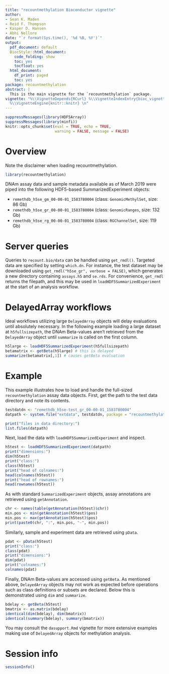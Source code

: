 ```yaml
---
title: "recountmethylation Bioconductor vignette"
author:
- Sean K. Maden
- Reid F. Thompson
- Kasper D. Hansen
- Abhi Nellore
date: "`r format(Sys.time(), '%d %B, %Y')`"
output:
  pdf_document: default
  BiocStyle::html_document:
    code_folding: show
    toc: yes
    tocfloat: yes
  html_document:
    df_print: paged
    toc: yes
package: recountmethylation
abstract: |
  This is the main vignette for the `recountmethylation` package.
vignette: "%\\VignetteDepends{RCurl} %\\VignetteIndexEntry{bioc_vignette}  %\\usepackage[UTF-8]{inputenc}
  %\\VignetteEngine{knitr::knitr} \n"
---
```


```r
suppressMessages(library(HDF5Array))
suppressMessages(library(minfi))
knitr::opts_chunk$set(eval = TRUE, echo = TRUE, 
                      warning = FALSE, message = FALSE)
```

# Overview

Note the disclaimer when loading recountmethylation.

```r
library(recountmethylation)
```

DNAm assay data and sample metadata available as of March 2019 were 
piped into the following HDF5-based SummarizedExperiment objects:

* `remethdb_h5se_gm_00-00-01_1583780004` (class: `GenomicMethylSet`, size: 86 Gb)
* `remethdb_h5se_gr_00-00-01_1583780004` (class: `GenomicRanges`, size: 132 Gb)
* `remethdb_h5se_rg_00-00-01_1583780004` (class: `RGChannelSet`, size: 119 Gb)

# Server queries

Queries to `recount.bio/data` can be handled using `get_rmdl()`. Targeted data are specified by setting `which.dn`. For instance, the test dataset may be downloaded using `get_rmdl("h5se_gr", verbose = FALSE)`, which generates a new directory containing `assays.h5` and `se.rds`. For convenience, `get_rmdl` returns the filepath, and this may be used in `loadHDF5SummarizedExperiment` at the start of an analysis workflow.

# DelayedArray workflows 

Ideal workflows utilizing large `DelayedArray` objects will delay evaluations until absolutely necessary. In the following example loading a large dataset at `h5fullsizepath`, the DNAm Beta-values aren't retrieved from the `DelayedArray` object until `summarize` is called on the first column.

```r
h5large <- loadHDF5SummarizedExperiment(h5fullsizepath)
betamatrix <- getBeta(h5large) # this is delayed 
summarize(betamatrix[,1]) # causes getBeta evaluation
```

# Example

This example illustrates how to load and handle the full-sized `recountmethylation` assay data objects. First, get the path to the test data directory and note its contents.

```r
testdatdn <- "remethdb_h5se-test_gr_00-00-01_1583780004"
datpath <- system.file("extdata", testdatdn, package = "recountmethylation")
```
```r
print("files in data directory:")
list.files(datpath)
```

Next, load the data with `loadHDF5SummarizedExperiment` and inspect.

```r
h5test <- loadHDF5SummarizedExperiment(datpath)
print("dimensions:")
dim(h5test)
print("class:")
class(h5test)
print("head of colnames:")
head(colnames(h5test))
print("head of rownames:")
head(rownames(h5test))
```

As with standard `SummarizedExperiment` objects, assay annotations are retrieved using `getAnnotation`.

```r
chr <- names(table(getAnnotation(h5test)$chr))
min.pos <- min(getAnnotation(h5test)$pos)
min.pos <- max(getAnnotation(h5test)$pos)
print(paste0(chr, ":", min.pos, "-", min.pos))
```

Similarly, sample and experiment data are retrieved using `pData`.

```r
pdat <- pData(h5test)
print("class:")
class(pdat)
print("dimensions:")
dim(pdat)
print("colnames:")
colnames(pdat)
```

Finally, DNAm Beta-values are accessed using `getBeta`. As mentioned above, `DelayedArray` objects may not work as expected before operations such as class definitions or subsets are declared. Below this is demonstrated using `dim` and `summarize`.

```r
bdelay <- getBeta(h5test)
bmatrix <- as.matrix(bdelay)
identical(dim(bdelay), dim(bmatrix))
identical(summary(bdelay), summary(bmatrix))
```

You may consult the `dasupport.Rmd` vignette for more extensive examples making use of `DelayedArray` objects for methylation analysis.

# Session info
```r
sessionInfo()
```
